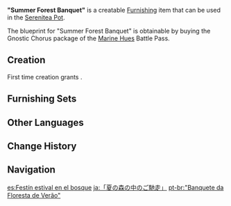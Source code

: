 {{Furnishing Infobox
|id             = 374310
|image          = Item "Summer Forest Banquet".png
|category       = Outdoor Furnishing
|subcategory    = Table
|quality        = 4
|adeptal_energy = 90
|load           = 85
|reduced_load   = 64
|interaction    = Seat
|description    = A table, chair and parasol set with a nature-inspired design that utilizes different kinds of wood and branches to create a broad shade and the atmosphere of a banquet. A true display of adventurers' ability to have fun even amidst hardship.
|blueprint      = [[Battle Pass/Marine Hues|Marine Hues]] Battle Pass: Gnostic Chorus
|battlepass          = Marine Hues
}}
'''"Summer Forest Banquet"''' is a creatable [[Furnishing]] item that can be used in the [[Serenitea Pot]].

The blueprint for "Summer Forest Banquet" is obtainable by buying the Gnostic Chorus package of the [[Battle Pass/Marine Hues|Marine Hues]] Battle Pass.

==Creation==
First time creation grants {{Item|Trust|24|x=90}}.
{{Recipe
|type = Creation
|time = 16h
|Pine Wood = 6
|Birch Wood = 6
|sort = Pine Wood
}}

==Furnishing Sets==
{{Craft Usage}}

==Other Languages==
{{Other Languages
|en      = "Summer Forest Banquet"
|zhs     = 「夏日林中的盛宴」
|zhs_rm  = "Xiàrì Lín Zhōng de Shèngyàn"
|zht     = 「夏日林中的盛宴」
|zht_rm  = "Xiàrì Lín Zhōng de Shèngyàn"
|zh_tl   = "Banquet in the Summer Woods"
|ja      = 「夏の森の中のご馳走」
|ja_rm   = "Natsu no Mori no Naka no Gochisou"
|ja_tl   = "A Treat in the Middle of the Summer Forest"
|ko      = 「여름 숲의 {{tt|연회|宴會}}」
|ko_rm   = "Yeoreum Sup-ui Yeonhoe"
|ko_tl   = "Summer Forest Banquet"
|es      = Festín estival en el bosque
|es_tl   = Summer Feast in the Forest
|fr      = «&nbsp;Festin dans la forêt estivale&nbsp;»
|fr_tl   = "Feast in the Summer Forest"
|ru      = Банкет в летнем лесу
|ru_tl   = Banquet in the Summer Forest
|th      = งานเลี้ยงในป่าฤดูร้อน
|th_rm   = Ngan liang nai pa ridu ron
|th_tl   = 
|vi      = Tiệc Rừng Mùa Hạ
|vi_tl   = Summer Forest Party
|de      = „Bankett im Sommerwald“
|de_tl   = "Banquet in the Summer Forest"
|id      = "Pesta Hutan Musim Panas"
|id_tl   = "Summer Forest Party"
|pt      = "Banquete da Floresta de Verão"
|pt_tl   = 
|tr      = Yazlık Orman Ziyafeti
|tr_tl   = 
|it      = Banchetto estivo nella foresta
|it_tl   = Summer Banquet in the Forest
}}

==Change History==
{{Change History|1.6}}

==Navigation==
{{Furnishing Navbox|exterior}}

[[es:Festín estival en el bosque]]
[[ja:「夏の森の中のご馳走」]]
[[pt-br:"Banquete da Floresta de Verão"]]